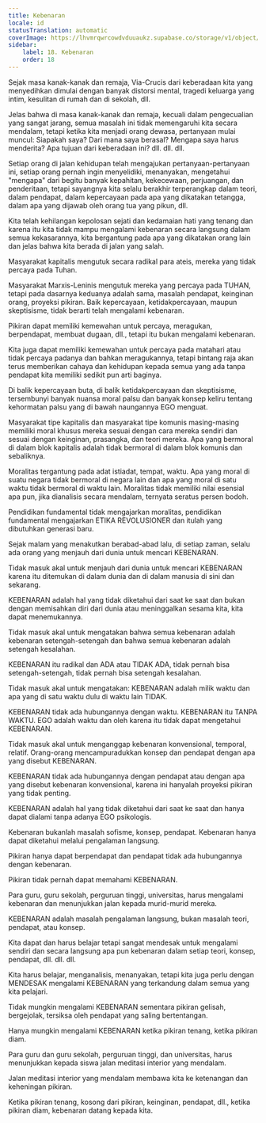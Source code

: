 ```yaml
---
title: Kebenaran
locale: id
statusTranslation: automatic
coverImage: https://lhvmrqwrcowdvduuaukz.supabase.co/storage/v1/object/public/strapi-uploads/small_cover-educacion-fundamental.webp-2d51a7828a2b1309555be27f7e2a61a0.webp
sidebar:
    label: 18. Kebenaran
    order: 18
---
```

Sejak masa kanak-kanak dan remaja, Via-Crucis dari keberadaan kita yang menyedihkan dimulai dengan banyak distorsi mental, tragedi keluarga yang intim, kesulitan di rumah dan di sekolah, dll.

Jelas bahwa di masa kanak-kanak dan remaja, kecuali dalam pengecualian yang sangat jarang, semua masalah ini tidak memengaruhi kita secara mendalam, tetapi ketika kita menjadi orang dewasa, pertanyaan mulai muncul: Siapakah saya? Dari mana saya berasal? Mengapa saya harus menderita? Apa tujuan dari keberadaan ini? dll. dll. dll.

Setiap orang di jalan kehidupan telah mengajukan pertanyaan-pertanyaan ini, setiap orang pernah ingin menyelidiki, menanyakan, mengetahui "mengapa" dari begitu banyak kepahitan, kekecewaan, perjuangan, dan penderitaan, tetapi sayangnya kita selalu berakhir terperangkap dalam teori, dalam pendapat, dalam kepercayaan pada apa yang dikatakan tetangga, dalam apa yang dijawab oleh orang tua yang pikun, dll.

Kita telah kehilangan kepolosan sejati dan kedamaian hati yang tenang dan karena itu kita tidak mampu mengalami kebenaran secara langsung dalam semua kekasarannya, kita bergantung pada apa yang dikatakan orang lain dan jelas bahwa kita berada di jalan yang salah.

Masyarakat kapitalis mengutuk secara radikal para ateis, mereka yang tidak percaya pada Tuhan.

Masyarakat Marxis-Leninis mengutuk mereka yang percaya pada TUHAN, tetapi pada dasarnya keduanya adalah sama, masalah pendapat, keinginan orang, proyeksi pikiran. Baik kepercayaan, ketidakpercayaan, maupun skeptisisme, tidak berarti telah mengalami kebenaran.

Pikiran dapat memiliki kemewahan untuk percaya, meragukan, berpendapat, membuat dugaan, dll., tetapi itu bukan mengalami kebenaran.

Kita juga dapat memiliki kemewahan untuk percaya pada matahari atau tidak percaya padanya dan bahkan meragukannya, tetapi bintang raja akan terus memberikan cahaya dan kehidupan kepada semua yang ada tanpa pendapat kita memiliki sedikit pun arti baginya.

Di balik kepercayaan buta, di balik ketidakpercayaan dan skeptisisme, tersembunyi banyak nuansa moral palsu dan banyak konsep keliru tentang kehormatan palsu yang di bawah naungannya EGO menguat.

Masyarakat tipe kapitalis dan masyarakat tipe komunis masing-masing memiliki moral khusus mereka sesuai dengan cara mereka sendiri dan sesuai dengan keinginan, prasangka, dan teori mereka. Apa yang bermoral di dalam blok kapitalis adalah tidak bermoral di dalam blok komunis dan sebaliknya.

Moralitas tergantung pada adat istiadat, tempat, waktu. Apa yang moral di suatu negara tidak bermoral di negara lain dan apa yang moral di satu waktu tidak bermoral di waktu lain. Moralitas tidak memiliki nilai esensial apa pun, jika dianalisis secara mendalam, ternyata seratus persen bodoh.

Pendidikan fundamental tidak mengajarkan moralitas, pendidikan fundamental mengajarkan ETIKA REVOLUSIONER dan itulah yang dibutuhkan generasi baru.

Sejak malam yang menakutkan berabad-abad lalu, di setiap zaman, selalu ada orang yang menjauh dari dunia untuk mencari KEBENARAN.

Tidak masuk akal untuk menjauh dari dunia untuk mencari KEBENARAN karena itu ditemukan di dalam dunia dan di dalam manusia di sini dan sekarang.

KEBENARAN adalah hal yang tidak diketahui dari saat ke saat dan bukan dengan memisahkan diri dari dunia atau meninggalkan sesama kita, kita dapat menemukannya.

Tidak masuk akal untuk mengatakan bahwa semua kebenaran adalah kebenaran setengah-setengah dan bahwa semua kebenaran adalah setengah kesalahan.

KEBENARAN itu radikal dan ADA atau TIDAK ADA, tidak pernah bisa setengah-setengah, tidak pernah bisa setengah kesalahan.

Tidak masuk akal untuk mengatakan: KEBENARAN adalah milik waktu dan apa yang di satu waktu dulu di waktu lain TIDAK.

KEBENARAN tidak ada hubungannya dengan waktu. KEBENARAN itu TANPA WAKTU. EGO adalah waktu dan oleh karena itu tidak dapat mengetahui KEBENARAN.

Tidak masuk akal untuk menganggap kebenaran konvensional, temporal, relatif. Orang-orang mencampuradukkan konsep dan pendapat dengan apa yang disebut KEBENARAN.

KEBENARAN tidak ada hubungannya dengan pendapat atau dengan apa yang disebut kebenaran konvensional, karena ini hanyalah proyeksi pikiran yang tidak penting.

KEBENARAN adalah hal yang tidak diketahui dari saat ke saat dan hanya dapat dialami tanpa adanya EGO psikologis.

Kebenaran bukanlah masalah sofisme, konsep, pendapat. Kebenaran hanya dapat diketahui melalui pengalaman langsung.

Pikiran hanya dapat berpendapat dan pendapat tidak ada hubungannya dengan kebenaran.

Pikiran tidak pernah dapat memahami KEBENARAN.

Para guru, guru sekolah, perguruan tinggi, universitas, harus mengalami kebenaran dan menunjukkan jalan kepada murid-murid mereka.

KEBENARAN adalah masalah pengalaman langsung, bukan masalah teori, pendapat, atau konsep.

Kita dapat dan harus belajar tetapi sangat mendesak untuk mengalami sendiri dan secara langsung apa pun kebenaran dalam setiap teori, konsep, pendapat, dll. dll. dll.

Kita harus belajar, menganalisis, menanyakan, tetapi kita juga perlu dengan MENDESAK mengalami KEBENARAN yang terkandung dalam semua yang kita pelajari.

Tidak mungkin mengalami KEBENARAN sementara pikiran gelisah, bergejolak, tersiksa oleh pendapat yang saling bertentangan.

Hanya mungkin mengalami KEBENARAN ketika pikiran tenang, ketika pikiran diam.

Para guru dan guru sekolah, perguruan tinggi, dan universitas, harus menunjukkan kepada siswa jalan meditasi interior yang mendalam.

Jalan meditasi interior yang mendalam membawa kita ke ketenangan dan keheningan pikiran.

Ketika pikiran tenang, kosong dari pikiran, keinginan, pendapat, dll., ketika pikiran diam, kebenaran datang kepada kita.

